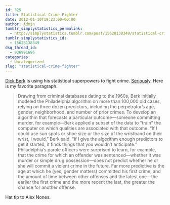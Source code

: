 ```yaml
---
id: 325
title: Statistical Crime Fighter
date: 2012-01-10T19:23:00+00:00
author: Admin
tumblr_simplystatistics_permalink:
  - http://simplystatistics.tumblr.com/post/15628138349/statistical-crime-fighter
tumblr_simplystatistics_id:
  - 15628138349
dsq_thread_id:
  - 936991696
categories:
  - Uncategorized
slug: "statistical-crime-fighter"
---
```

<a href="http://www-stat.wharton.upenn.edu/~berkr/" target="_blank">Dick Berk</a> is using his statistical superpowers to fight crime. <a href="http://www.theatlantic.com/magazine/archive/2012/01/misfortune-teller/8846/" target="_blank">Seriously</a>. Here is my favorite paragraph.

> <span>Drawing from criminal databases dating to the 1960s, Berk initially modeled the Philadelphia algorithm on more than 100,000 old cases, relying on three dozen predictors, including the perpetrator’s age, gender, neighborhood, and number of prior crimes. To develop an algorithm that forecasts a particular outcome—someone committing murder, for example—Berk applied a subset of the data to “train” the computer on which qualities are associated with that outcome. “If I could use sun spots or shoe size or the size of the wristband on their wrist, I would,” Berk said. “If I give the algorithm enough predictors to get it started, it finds things that you wouldn’t anticipate.” Philadelphia’s parole officers were surprised to learn, for example, that the crime for which an offender was sentenced—whether it was murder or simple drug possession—does not predict whether he or she will commit a violent crime in the future. Far more predictive is the age at which he (yes, gender matters) committed his first crime, and the amount of time between other offenses and the latest one—the earlier the first crime and the more recent the last, the greater the chance for another offense.</span>

<span>Hat tip to Alex Nones.</span>
